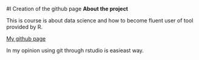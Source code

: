 #I Creation of the github page
**About the project**

This is course is about data science and how to become fluent user of tool provided by R. 


[My github page](https://zartek.github.io/IODS-project/)

In my opinion using git through rstudio is easieast way. 
